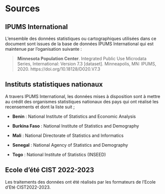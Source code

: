# Sources {.unnumbered}

## IPUMS International

L'ensemble des données statistiques ou cartographiques utilisées dans ce document sont issues de la base de données IPUMS International qui est maintenue par l'oganisation suivante :

> **Minnesota Population Center**. Integrated Public Use Microdata Series, International: Version 7.3 \[dataset\]. Minneapolis, MN: IPUMS, 2020. https://doi.org/10.18128/D020.V7.3

## Instituts statistiques nationaux

A travers IPUMS International, les données mises à disposition sont à mettre au crédit des organismes statistiques nationaux des pays qui ont réalisé les recensements et dont la liste suit ;

-   **Benin** : National Institute of Statistics and Economic Analysis

-   **Burkina Faso** : National Institute of Statistics and Demography

-   **Mali** : National Directorate of Statistics and Informatics

-   **Senegal** : National Agency of Statistics and Demography

-   **Togo** : National Institute of Statistics (INSEED)

## Ecole d'été CIST 2022-2023

Les traitements des données ont été réalisés par les formateurs de l'Ecole d'Eté CIST2022-2023.

